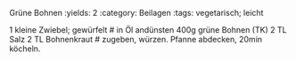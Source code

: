 Grüne Bohnen
:yields: 2
:category: Beilagen
:tags: vegetarisch; leicht

1 kleine Zwiebel; gewürfelt
# in Öl andünsten
400g grüne Bohnen (TK)
2 TL Salz
2 TL Bohnenkraut
# zugeben, würzen. Pfanne abdecken, 20min köcheln.

